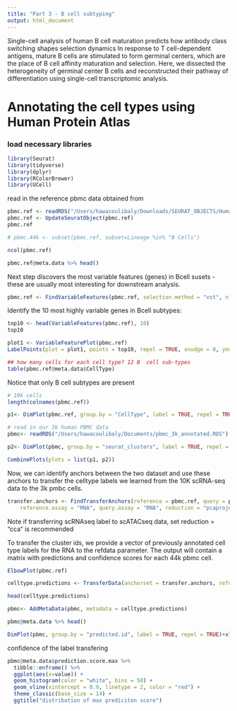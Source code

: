 ```yaml
---
title: "Part 3 - B cell subtyping"
output: html_document
---
```


Single-cell analysis of human B cell maturation predicts how antibody class switching shapes selection dynamics In response to T cell-dependent antigens, mature B cells are stimulated to form germinal centers, which are the place of B cell affinity maturation and selection. Here, we dissected the heterogeneity of germinal center B cells and reconstructed their pathway of differentiation using single-cell transcriptomic analysis.

# Annotating the cell types using Human Protein Atlas

### load necessary libraries

```r
library(Seurat)
library(tidyverse)
library(dplyr)
library(RColorBrewer)
library(UCell)
```


read in the reference pbmc data obtained from 

```r
pbmc.ref <- readRDS("/Users/hawacoulibaly/Downloads/SEURAT_OBJECTS/HumanTonsil_BCells_scRNA_SeuratObject.rds")
pbmc.ref <- UpdateSeuratObject(pbmc.ref)
pbmc.ref
```

```r
# pbmc.44k <- subset(pbmc.ref, subset=Lineage %in% "B Cells")
```

```r
ncol(pbmc.ref)
```

```r
pbmc.ref@meta.data %>% head()
```
Next step discovers the most variable features (genes) in Bcell susets - these are usually most interesting for downstream analysis.

```r
pbmc.ref <- FindVariableFeatures(pbmc.ref, selection.method = "vst", nfeatures = 4000)
```

Identify the 10 most highly variable genes in Bcell subtypes:

```r
top10 <- head(VariableFeatures(pbmc.ref), 10)
top10
```

```r
plot1 <- VariableFeaturePlot(pbmc.ref)
LabelPoints(plot = plot1, points = top10, repel = TRUE, xnudge = 0, ynudge = 0)
```


```r
## how many cells for each cell type? 12 B  cell sub-types
table(pbmc.ref@meta.data$CellType)
```
Notice that only B cell subtypes are present

```r
# 10k cells
length(colnames(pbmc.ref))
```

```r
p1<- DimPlot(pbmc.ref, group.by = "CellType", label = TRUE, repel = TRUE) + NoLegend() + ggtitle("44k pbmc")
```


```r
# read in our 3k human PBMC data
pbmc<- readRDS("/Users/hawacoulibaly/Documents/pbmc_3k_annotated.RDS")

p2<- DimPlot(pbmc, group.by = "seurat_clusters", label = TRUE, repel = TRUE)+xlim(-15, 20)+ylim(-15, 5) + NoLegend() + ggtitle("3k pbmc")

CombinePlots(plots = list(p1, p2))
```
Now, we can identify anchors between the two dataset and use these anchors to transfer the celltype labels we learned from the 10K scRNA-seq data to the 3k pmbc cells.

```r
transfer.anchors <- FindTransferAnchors(reference = pbmc.ref, query = pbmc, features = VariableFeatures(object = pbmc.ref), 
    reference.assay = "RNA", query.assay = "RNA", reduction = "pcaproject")
```

Note if transferring scRNAseq label to scATACseq data, set reduction = “cca” is recommended

To transfer the cluster ids, we provide a vector of previously annotated cell type labels for the RNA to the refdata parameter. The output will contain a matrix with predictions and confidence scores for each 44k pbmc cell.


```r
ElbowPlot(pbmc.ref)
```


```r
celltype.predictions <- TransferData(anchorset = transfer.anchors, refdata = pbmc.ref$CellType, dims = 1:10)
```
```r
head(celltype.predictions)
```

```r
pbmc<- AddMetaData(pbmc, metadata = celltype.predictions)

pbmc@meta.data %>% head()
```

```r
DimPlot(pbmc, group.by = "predicted.id", label = TRUE, repel = TRUE)+xlim(-15, 20)+ylim(-15, 7) + NoLegend() + ggtitle("3k pbmc")
```
confidence of the label transfering


```r
pbmc@meta.data$prediction.score.max %>%
  tibble::enframe() %>%
  ggplot(aes(x=value)) + 
  geom_histogram(color = "white", bins = 50) +
  geom_vline(xintercept = 0.9, linetype = 2, color = "red") + 
  theme_classic(base_size = 14) +
  ggtitle("distribution of max prediciton score")
```

